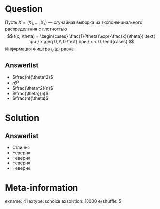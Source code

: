 Question
========
Пусть $X = (X_1, \ldots , X_n)$ — случайная выборка из экспоненциального распределения с плотностью
$$
f(x; \theta) =
\begin{cases}
\frac{1}{\theta}\exp(-\frac{x}{\theta}) \text{ при } x \geq 0,  \\
0 \text{ при } x < 0.
\end{cases}
$$
Информация Фишера $I_n(p)$ равна:
  

Answerlist
----------
*  $\frac{n}{\theta^2}$
*  $n \theta^2$
*  $\frac{\theta^2}{n}$
*  $\frac{\theta}{n}$
*  $\frac{n}{\theta}$

Solution
========

Answerlist
----------
*  Отлично
*  Неверно
*  Неверно
*  Неверно
*  Неверно

Meta-information
================
exname: 41
extype: schoice
exsolution: 10000
exshuffle: 5
